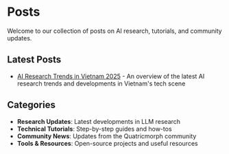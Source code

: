 # Posts

Welcome to our collection of posts on AI research, tutorials, and community updates.

## Latest Posts

- [AI Research Trends in Vietnam 2025](/posts/ai-research-vietnam-2025) - An overview of the latest AI research trends and developments in Vietnam's tech scene

## Categories

- **Research Updates**: Latest developments in LLM research
- **Technical Tutorials**: Step-by-step guides and how-tos  
- **Community News**: Updates from the Quatricmorph community
- **Tools & Resources**: Open-source projects and useful resources